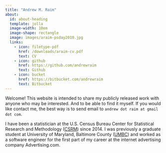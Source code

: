 ```yaml
---
title: "Andrew M. Raim"
about:
  id: about-heading
  template: jolla
  image-width: 10em
  image-shape: rectangle
  image: images/araim-psday2010.jpg
  links:
    - icon: filetype-pdf
      href: /downloads/araim-cv.pdf
      text: CV
    - icon: github
      href: https://github.com/andrewraim
      text: Github
    - icon: bucket
      href: https://bitbucket.com/andrewraim
      text: Bitbucket
---
```


:::{#about-heading}

Welcome! This website is intended to share my publicly released work with
anyone who may be interested. And to be able to find it myself. If you would
like contact me, the best way is to send email to `andrew dot raim at gmail dot
com`.

I have been a statistician at the U.S. Census Bureau Center for Statistical
Research and Methodology
([CSRM](https://www.census.gov/topics/research/stat-research.html)) since 2014.
I was previously a graduate student at University of Maryland, Baltimore County
([UMBC](https://mathstat.umbc.edu)) and worked as a software engineer for the
first part of my career at the internet advertising company Advertising.com.

:::

